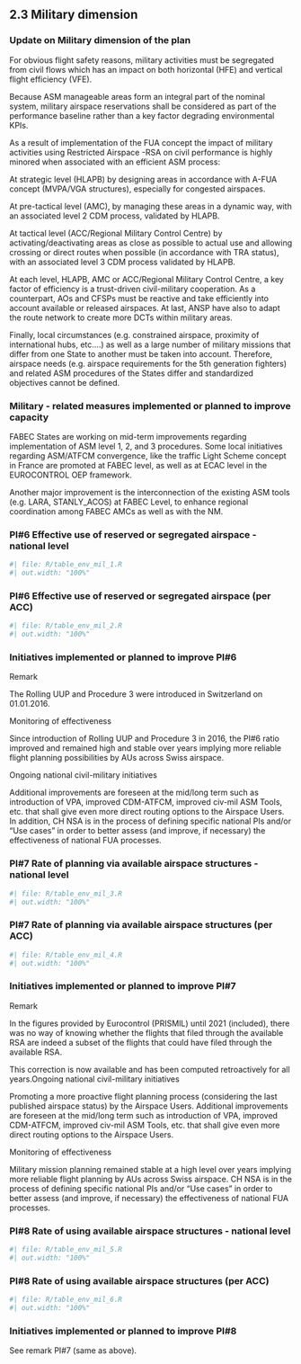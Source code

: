 ## 2.3 Military dimension {.unnumbered}
### Update on Military dimension of the plan

For obvious flight safety reasons, military activities must be segregated from civil flows which has an impact on both horizontal (HFE) and vertical flight efficiency (VFE). 
Because ASM manageable areas form an integral part of the nominal system, military airspace reservations shall be considered as part of the performance baseline rather than a key factor degrading environmental KPIs.
As a result of implementation of the FUA concept  the impact of military activities using Restricted Airspace -RSA on civil performance is highly minored when associated with an efficient ASM process: 
At strategic level (HLAPB) by designing areas in accordance with A-FUA concept (MVPA/VGA structures), especially for congested airspaces.
At pre-tactical level (AMC), by managing these areas in a dynamic way, with an associated level 2 CDM process, validated by HLAPB. 
At tactical level (ACC/Regional Military Control Centre) by activating/deactivating areas as close as possible to actual use and allowing crossing or direct routes when possible (in accordance with TRA status), with an associated level 3 CDM process validated by HLAPB.
At each level, HLAPB, AMC or ACC/Regional Military Control Centre, a key factor of efficiency is a trust-driven civil-military cooperation. As a counterpart, AOs and CFSPs must be reactive and take efficiently into account available or released airspaces. At last, ANSP have also to adapt the route network to create more DCTs within military areas.
Finally, local circumstances (e.g. constrained airspace, proximity of international hubs, etc….) as well as a large  number of military missions that differ from one State to another must be taken into account. Therefore, airspace needs (e.g. airspace requirements for the 5th generation fighters)  and related ASM procedures of the States differ and standardized objectives cannot be defined.

### Military - related measures implemented or planned to improve capacity

FABEC States are working on mid-term improvements regarding implementation of ASM level 1, 2, and 3 procedures. Some local initiatives regarding ASM/ATFCM convergence, like the traffic Light Scheme concept in France are promoted at FABEC level, as well as at ECAC level in the EUROCONTROL OEP framework.
Another major improvement is the interconnection of the existing ASM tools (e.g. LARA, STANLY_ACOS) at FABEC Level, to enhance regional coordination among FABEC AMCs as well as with the NM.

### PI#6 Effective use of reserved or segregated airspace - national level

```{r}
#| file: R/table_env_mil_1.R
#| out.width: "100%"
```



### PI#6 Effective use of reserved or segregated airspace (per ACC)

```{r}
#| file: R/table_env_mil_2.R
#| out.width: "100%"
```


### Initiatives implemented or planned to improve PI#6

Remark
The Rolling UUP and Procedure 3 were introduced in Switzerland on 01.01.2016. 

Monitoring of effectiveness
Since introduction of Rolling UUP and Procedure 3 in 2016, the PI#6 ratio improved and remained high and stable over years implying more reliable flight planning possibilities by AUs across Swiss airspace. 

Ongoing national civil-military initiatives
Additional improvements are foreseen at the mid/long term such as introduction of VPA, improved CDM-ATFCM, improved civ-mil ASM Tools, etc.  that shall give even more direct routing options to the Airspace Users. In addition, CH NSA is in the process of defining specific national PIs and/or "Use cases" in order to better assess (and improve, if necessary) the effectiveness of national FUA processes.

### PI#7 Rate of planning via available airspace structures - national level

```{r}
#| file: R/table_env_mil_3.R
#| out.width: "100%"
```



### PI#7 Rate of planning via available airspace structures (per ACC)

```{r}
#| file: R/table_env_mil_4.R
#| out.width: "100%"
```


### Initiatives implemented or planned to improve PI#7

Remark
In the figures provided by Eurocontrol (PRISMIL) until 2021 (included), there was no way of knowing whether the flights that filed through the available RSA are indeed a subset of the flights that could have filed through the available RSA.
This correction is now available and has been computed retroactively for all years.Ongoing national civil-military initiatives
Promoting a more proactive flight planning process (considering the last published airspace status) by the Airspace Users. Additional improvements are foreseen at the mid/long term such as introduction of VPA, improved CDM-ATFCM, improved civ-mil ASM Tools, etc. that shall give even more direct routing options to the Airspace Users.

Monitoring of effectiveness
Military mission planning remained stable at a high level over years implying more reliable flight planning by AUs across Swiss airspace. CH NSA is in the process of defining specific national PIs and/or "Use cases" in order to better assess (and improve, if necessary) the effectiveness of national FUA processes.

### PI#8 Rate of using available airspace structures - national level

```{r}
#| file: R/table_env_mil_5.R
#| out.width: "100%"
```



### PI#8 Rate of using available airspace structures (per ACC)

```{r}
#| file: R/table_env_mil_6.R
#| out.width: "100%"
```


### Initiatives implemented or planned to improve PI#8

See remark PI#7 (same as above).